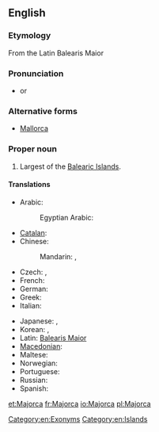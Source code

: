 ==English==
{{wikipedia}}

===Etymology===
From the Latin Balearis Maior

===Pronunciation===
* {{IPA|/məˈjɔɹ.kə/}} or {{IPA|/məˈdʒɔɹ.kə/}}

===Alternative forms===
* [[Mallorca]]

===Proper noun===
{{en-proper noun}}

# Largest of the [[Balearic Islands]].

====Translations====
{{trans-top|island}}
* Arabic: {{t|ar|ميورقة|f|tr=mayurqa|sc=Arab}}
*: Egyptian Arabic: {{t|arz|مايوركا|f|tr=mayurka|sc=Arab}}
* [[Catalan]]: {{t+|ca|Mallorca|f}}
* Chinese:
*: Mandarin: {{t|cmn|馬略卡島|sc=Hani}}, {{t|cmn|马略卡岛|tr=Mǎ'èkǎ dǎo|sc=Hani}}
* Czech: {{t+|cs|Mallorca|f}},  {{t|cs|Malorka|f}}
* French: {{t+|fr|Majorque|f}}
* German: {{t+|de|Mallorca|n}}
* Greek: {{t|el|Μαγιόρκα|tr=Mayórka|sc=Grek}}
* Italian: {{t|it|Maiorca|f}}
{{trans-mid}}
* Japanese: {{t|ja|マジョルカ島|tr=Majoruka-tō}}, {{t|ja|マヨルカ島|tr=Mayoruka-tō}}
* Korean: {{t|ko|마조르카|tr=Majoreuka|sc=Kore}}, {{t|ko|마요르카|tr=Mayoreuka|sc=Kore}}
* Latin: [[Balearis Maior]]
* [[Macedonian]]: {{t|mk|Мајорка|f|tr=Majórka}}
* Maltese: {{t|mt|Majorka}}
* Norwegian: {{t|no|Mallorca}}
* Portuguese: {{t|pt|Maiorca|f}}
* Russian: {{t|ru|Майорка|f|tr=Majórka|sc=Cyrl}}
* Spanish: {{t+|es|Mallorca|f}}
{{trans-bottom}}

[[Category:en:Exonyms]]
[[Category:en:Islands]]

[[et:Majorca]]
[[fr:Majorca]]
[[io:Majorca]]
[[pl:Majorca]]